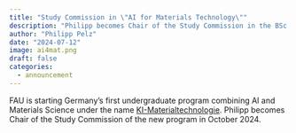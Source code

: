 ```yaml
---
title: "Study Commission in \"AI for Materials Technology\""
description: "Philipp becomes Chair of the Study Commission in the BSc program KI-Materialtechnologie"
author: "Philipp Pelz"
date: "2024-07-12"
image: ai4mat.png
draft: false
categories:
  - announcement
---
```


FAU is starting Germany's first undergraduate program combining AI and Materials Science under the name [KI-Materialtechnologie](https://www.mat.studium.fau.de/neu-ki-materialtechnologie/).
Philipp becomes Chair of the Study Commission of the new program in October 2024. 
